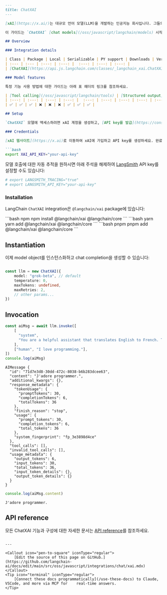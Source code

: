 ```markdown
---
title: ChatXAI
---

[xAI](https://x.ai/)는 대규모 언어 모델(LLM)을 개발하는 인공지능 회사입니다. 그들의 주력 모델인 Grok은 실시간 X(구 Twitter) 데이터로 학습되었으며, 기술적 작업에서 높은 성능을 유지하면서도 재치 있고 개성 넘치는 응답을 제공하는 것을 목표로 합니다.

이 가이드는 `ChatXAI` [chat models](/oss/javascript/langchain/models) 시작하기를 도와드립니다. 모든 `ChatXAI` 기능과 구성에 대한 자세한 문서는 [API reference](https://api.js.langchain.com/classes/_langchain_xai.ChatXAI.html)를 참조하세요.

## Overview

### Integration details

| Class | Package | Local | Serializable | PY support | Downloads | Version |
| :--- | :--- | :---: | :---: |  :---: | :---: | :---: |
| [ChatXAI](https://api.js.langchain.com/classes/_langchain_xai.ChatXAI.html) | [`@langchain/xai`](https://www.npmjs.com/package/@langchain/xai) | ❌ | ✅ | ❌ | ![NPM - Downloads](https://img.shields.io/npm/dm/@langchain/xai?style=flat-square&label=%20&) | ![NPM - Version](https://img.shields.io/npm/v/@langchain/xai?style=flat-square&label=%20&) |

### Model features

특정 기능 사용 방법에 대한 가이드는 아래 표 헤더의 링크를 참조하세요.

| [Tool calling](/oss/javascript/langchain/tools) | [Structured output](/oss/javascript/langchain/structured-output) | JSON mode | [Image input](/oss/javascript/langchain/messages#multimodal) | Audio input | Video input | [Token-level streaming](/oss/javascript/langchain/streaming/) | [Token usage](/oss/javascript/langchain/models#token-usage) | [Logprobs](/oss/javascript/langchain/models#log-probabilities) |
| :---: | :---: | :---: | :---: |  :---: | :---: | :---: | :---: | :---: |
| ✅ | ✅ | ✅ | ❌ | ❌ | ❌ | ✅ | ✅ | ✅ |

## Setup

`ChatXAI` 모델에 액세스하려면 xAI 계정을 생성하고, [API key를 발급](https://console.x.ai/)받고, `@langchain/xai` integration package를 설치해야 합니다.

### Credentials

[xAI 웹사이트](https://x.ai)로 이동하여 xAI에 가입하고 API key를 생성하세요. 완료한 후 `XAI_API_KEY` environment variable을 설정하세요:

```bash
export XAI_API_KEY="your-api-key"
```

모델 호출에 대한 자동 추적을 원하시면 아래 주석을 해제하여 [LangSmith](https://docs.smith.langchain.com/) API key를 설정할 수도 있습니다:

```bash
# export LANGSMITH_TRACING="true"
# export LANGSMITH_API_KEY="your-api-key"
```

### Installation

LangChain `ChatXAI` integration은 `@langchain/xai` package에 있습니다:

<CodeGroup>
```bash npm
npm install @langchain/xai @langchain/core
```
```bash yarn
yarn add @langchain/xai @langchain/core
```
```bash pnpm
pnpm add @langchain/xai @langchain/core
```
</CodeGroup>

## Instantiation

이제 model object를 인스턴스화하고 chat completion을 생성할 수 있습니다:

```typescript

const llm = new ChatXAI({
    model: "grok-beta", // default
    temperature: 0,
    maxTokens: undefined,
    maxRetries: 2,
    // other params...
})
```

## Invocation

```typescript
const aiMsg = await llm.invoke([
    [
      "system",
      "You are a helpful assistant that translates English to French. Translate the user sentence.",
    ],
    ["human", "I love programming."],
])
console.log(aiMsg)
```

```output
AIMessage {
  "id": "71d7e3d8-30dd-472c-8038-b6b283dcee63",
  "content": "J'adore programmer.",
  "additional_kwargs": {},
  "response_metadata": {
    "tokenUsage": {
      "promptTokens": 30,
      "completionTokens": 6,
      "totalTokens": 36
    },
    "finish_reason": "stop",
    "usage": {
      "prompt_tokens": 30,
      "completion_tokens": 6,
      "total_tokens": 36
    },
    "system_fingerprint": "fp_3e3898d4ce"
  },
  "tool_calls": [],
  "invalid_tool_calls": [],
  "usage_metadata": {
    "output_tokens": 6,
    "input_tokens": 30,
    "total_tokens": 36,
    "input_token_details": {},
    "output_token_details": {}
  }
}
```

```typescript
console.log(aiMsg.content)
```

```output
J'adore programmer.
```

## API reference

모든 ChatXAI 기능과 구성에 대한 자세한 문서는 [API reference](https://api.js.langchain.com/classes/_langchain_xai.ChatXAI.html)를 참조하세요.
```

---

<Callout icon="pen-to-square" iconType="regular">
    [Edit the source of this page on GitHub.](https://github.com/langchain-ai/docs/edit/main/src/oss/javascript/integrations/chat/xai.mdx)
</Callout>
<Tip icon="terminal" iconType="regular">
    [Connect these docs programmatically](/use-these-docs) to Claude, VSCode, and more via MCP for    real-time answers.
</Tip>
